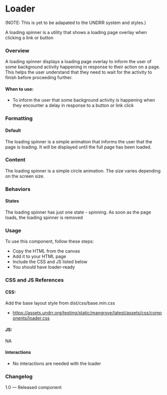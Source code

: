 
<Meta of={LoaderStories} />

# Loader

(NOTE: This is yet to be adapated to the UNDRR system and styles.)

A loading spinner is a utility that shows a loading page overlay when clicking a link or button

### Overview

A loading spinner displays a loading page overlay to inform the user of some background activity happening in response to their action on a page. This helps the user understand that they need to wait for the activity to finish before proceeding further.

#### When to use:

* To inform the user that some background activity is happening when they encounter a delay in response to a button or link click

### Formatting

#### Default

The loading spinner is a simple animation that informs the user that the page is loading. It will be displayed until the full page has been loaded.

### Content

The loading spinner is a simple circle animation. The size varies depending on the screen size.

### Behaviors

#### States

The loading spinner has just one state - spinning. As soon as the page loads, the loading spinner is removed

<Canvas>
  <Story of={LoaderStories.DefaultLoader} />
</Canvas>

### Usage

To use this component, follow these steps:

* Copy the HTML from the canvas
* Add it to your HTML page
* Include the CSS and JS listed below
* You should have loader-ready

### CSS and JS References

#### CSS:

Add the base layout style from dist/css/base.min.css

* https://assets.undrr.org/testing/static/mangrove/latest/assets/css/components/loader.css

#### JS:

NA

#### Interactions

* No interactions are needed with the loader

### Changelog

1.0 — Released component
